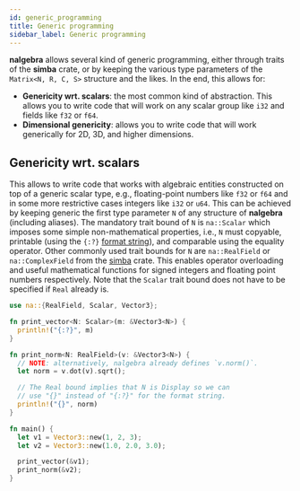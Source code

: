 ```yaml
---
id: generic_programming
title: Generic programming
sidebar_label: Generic programming
---
```



**nalgebra** allows several kind of generic programming, either through traits
of the **simba** crate, or by keeping the various type parameters of the
`Matrix<N, R, C, S>` structure and the likes. In the end, this allows for:
* **Genericity wrt. scalars**: the most common kind of abstraction.
  This allows you to write code that will work on any scalar group like `i32`
  and fields like `f32` or `f64`.
* **Dimensional genericity**: allows you to write code that will work
  generically for 2D, 3D, and higher dimensions.


## Genericity wrt. scalars
This allows to write code that works with algebraic entities constructed on top
of a generic scalar type, e.g., floating-point numbers like `f32` or `f64` and
in some more restrictive cases integers like `i32` or `u64`.  This can be
achieved by keeping generic the first type parameter `N` of any structure of
**nalgebra** (including aliases). The mandatory trait bound of `N` is
`na::Scalar` which imposes some simple non-mathematical properties, i.e., `N`
must copyable, printable (using the `{:?}` [format
string](https://doc.rust-lang.org/std/fmt/index.html#formatting-traits)), and
comparable using the equality operator. Other commonly used trait bounds for
`N` are `na::RealField` or `na::ComplexField` from the
[simba](https://docs.rs/simba) crate. This
enables operator overloading and useful mathematical functions for signed
integers and floating point numbers respectively. Note that the `Scalar` trait
bound does not have to be specified if `Real` already is.

```rust
use na::{RealField, Scalar, Vector3};

fn print_vector<N: Scalar>(m: &Vector3<N>) {
  println!("{:?}", m)
}

fn print_norm<N: RealField>(v: &Vector3<N>) {
  // NOTE: alternatively, nalgebra already defines `v.norm()`.
  let norm = v.dot(v).sqrt();

  // The Real bound implies that N is Display so we can
  // use "{}" instead of "{:?}" for the format string.
  println!("{}", norm)
}

fn main() {
  let v1 = Vector3::new(1, 2, 3);
  let v2 = Vector3::new(1.0, 2.0, 3.0);

  print_vector(&v1);
  print_norm(&v2);
}
```
